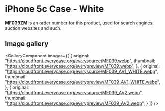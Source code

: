 
# iPhone 5c Case - White

<Callout type='info' emoji='👉🏻'>**MF039ZM** is an order number for this product, used for search engines, auction websites and such.</Callout>

## Image gallery

<GalleryComponent
    images={[
      {
        original: "https://cloudfront.everycase.org/everysource/MF039.webp",
        thumbnail: "https://cloudfront.everycase.org/everypreview/MF039.webp",
      },
      {
        original: "https://cloudfront.everycase.org/everysource/MF039_AV1_WHITE.webp",
        thumbnail: "https://cloudfront.everycase.org/everypreview/MF039_AV1_WHITE.webp",
      },
      {
        original: "https://cloudfront.everycase.org/everysource/MF039_AV2.webp",
        thumbnail: "https://cloudfront.everycase.org/everypreview/MF039_AV2.webp",
      }
    ]}
  />
